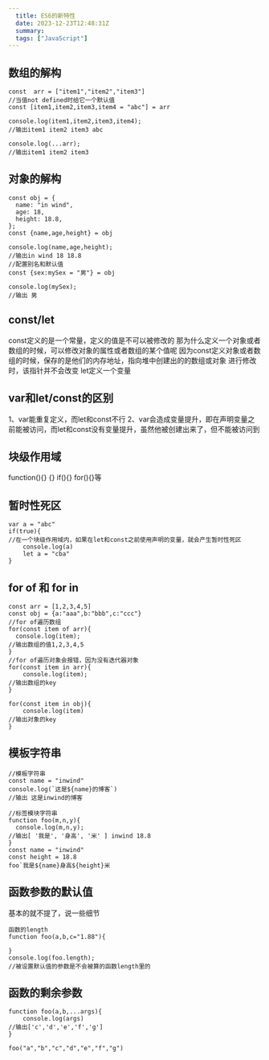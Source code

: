 ```yaml
---
  title: ES6的新特性
  date: 2023-12-23T12:48:31Z
  summary:
  tags: ["JavaScript"]
---
```

  
  ## 数组的解构
```
const  arr = ["item1","item2","item3"]
//当值not defined时给它一个默认值
const [item1,item2,item3,item4 = "abc"] = arr

console.log(item1,item2,item3,item4);
//输出item1 item2 item3 abc

console.log(...arr);
//输出item1 item2 item3
```
## 对象的解构
```
const obj = {
  name: "in wind",
  age: 18,
  height: 18.8,
};
const {name,age,height} = obj

console.log(name,age,height);
//输出in wind 18 18.8
//配置别名和默认值
const {sex:mySex = "男"} = obj

console.log(mySex);
//输出 男
```
## const/let
const定义的是一个常量，定义的值是不可以被修改的
那为什么定义一个对象或者数组的时候，可以修改对象的属性或者数组的某个值呢
因为const定义对象或者数组的时候，保存的是他们的内存地址，指向堆中创建出的的数组或对象
进行修改时，该指针并不会改变
let定义一个变量
## var和let/const的区别
1、var能重复定义，而let和const不行
2、var会造成变量提升，即在声明变量之前能被访问，而let和const没有变量提升，虽然他被创建出来了，但不能被访问到
## 块级作用域
function(){} {} if(){} for(){}等
## 暂时性死区
```
var a = "abc"
if(true){
//在一个块级作用域内，如果在let和const之前使用声明的变量，就会产生暂时性死区
	console.log(a)
	let a = "cba"
}
```
## for of 和 for in
```
const arr = [1,2,3,4,5]
const obj = {a:"aaa",b:"bbb",c:"ccc"}
//for of遍历数组
for(const item of arr){
  console.log(item);
//输出数组的值1,2,3,4,5
}
//for of遍历对象会报错，因为没有迭代器对象
for(const item in arr){
	console.log(item);
//输出数组的key
}

for(const item in obj){
	console.log(item)
//输出对象的key
}
```
## 模板字符串
```
//模板字符串
const name = "inwind"
console.log(`这是${name}的博客`)
//输出 这是inwind的博客

//标签模块字符串
function foo(m,n,y){
  console.log(m,n,y);
//输出[ '我是', '身高', '米' ] inwind 18.8
}
const name = "inwind"
const height = 18.8
foo`我是${name}身高${height}米
```
## 函数参数的默认值
基本的就不提了，说一些细节
```
函数的length
function foo(a,b,c="1.88"){
  
}
console.log(foo.length);
//被设置默认值的参数是不会被算的函数length里的
```
## 函数的剩余参数
```
function foo(a,b,...args){
	console.log(args)
//输出['c','d','e','f','g']
}

foo("a","b","c","d","e","f","g")
```
  